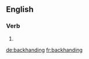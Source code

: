 ==English==

===Verb===
{{head|en}}

# {{present participle of|backhand}}

[[de:backhanding]]
[[fr:backhanding]]